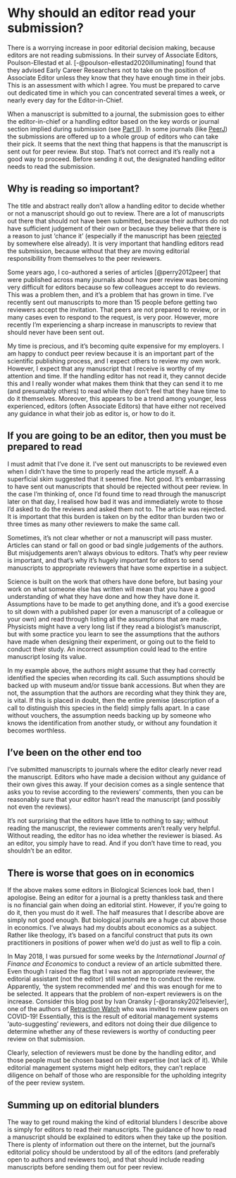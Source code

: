 # Why should an editor read your submission? {#editors}

There is a worrying increase in poor editorial decision making, because editors are not reading submissions. In their survey of Associate Editors, Poulson-Ellestad et al. [-@poulson-ellestad2020illuminating] found that they advised Early Career Researchers not to take on the position of Associate Editor unless they know that they have enough time in  their jobs. This is an assessment with which I agree. You must be prepared to carve out dedicated time in which you can concentrated several times a week, or nearly every day for the Editor-in-Chief.

When a manuscript is submitted to a journal, the submission goes to either the editor-in-chief or a handling editor based on the key words or journal section implied during submission (see [Part II](#submit)). In some journals (like [PeerJ](www.peerj.com)) the submissions are offered up to a whole group of editors who can take their pick. It seems that the next thing that happens is that the manuscript is sent out for peer review. But stop. That’s not correct and it’s really not a good way to proceed. Before sending it out, the designated handling editor needs to read the submission.

## Why is reading so important?
The title and abstract really don’t allow a handling editor to decide whether or not a manuscript should go out to review. There are a lot of manuscripts out there that should not have been submitted, because their authors do not have sufficient judgement of their own or because they believe that there is a reason to just ‘chance it’ (especially if the manuscript has been [rejected](#reject) by somewhere else already). It is very important that handling editors read the submission, because without that they are moving editorial responsibility from themselves to the peer reviewers.

Some years ago, I co-authored a series of articles [@perry2012peer] that were published across many journals about how peer review was becoming very difficult for editors because so few colleagues accept to do reviews. This was a problem then, and it’s a problem that has grown in time. I’ve recently sent out manuscripts to more than 15 people before getting two reviewers accept the invitation. That peers are not prepared to review, or in many cases even to respond to the request, is very poor. However, more recently I’m experiencing a sharp increase in manuscripts to review that should never have been sent out.

My time is precious, and it’s becoming quite expensive for my employers. I am happy to conduct peer review because it is an important part of the scientific publishing process, and I expect others to review my own work. However, I expect that any manuscript that I receive is worthy of my attention and time. If the handling editor has not read it, they cannot decide this and I really wonder what makes them think that they can send it to me (and presumably others) to read while they don’t feel that they have time to do it themselves. Moreover, this appears to be a trend among younger, less experienced, editors (often Associate Editors) that have either not received any guidance in what their job as editor is, or how to do it.

## If you are going to be an editor, then you must be prepared to read
I must admit that I’ve done it. I’ve sent out manuscripts to be reviewed even when I didn’t have the time to properly read the article myself. A a superficial skim suggested that it seemed fine. Not good. It’s embarrassing to have sent out manuscripts that should be rejected without peer review. In the case I’m thinking of, once I’d found time to read through the manuscript later on that day, I realised how bad it was and immediately wrote to those I’d asked to do the reviews and asked them not to. The article was rejected. It is important that this burden is taken on by the editor than burden two or three times as many other reviewers to make the same call.

Sometimes, it’s not clear whether or not a manuscript will pass muster. Articles can stand or fall on good or bad single judgements of the authors. But misjudgements aren’t always obvious to editors. That’s why peer review is important, and that’s why it’s hugely important for editors to send manuscripts to appropriate reviewers that have some expertise in a subject. 

Science is built on the work that others have done before, but basing your work on what someone else has written will mean that you have a good understanding of what they have done and how they have done it. Assumptions have to be made to get anything done, and it’s a good exercise to sit down with a published paper (or even a manuscript of a colleague or your own) and read through listing all the assumptions that are made. Physicists might have a very long list if they read a biologist's manuscript, but with some practice you learn to see the assumptions that the authors have made when designing their experiment, or going out to the field to conduct their study. An incorrect assumption could lead to the entire manuscript losing its value.

In my example above, the authors might assume that they had correctly identified the species when recording its call. Such assumptions should be backed up with museum and/or tissue bank accessions. But when they are not, the assumption that the authors are recording what they think they are, is vital. If this is placed in doubt, then the entire premise (description of a call to distinguish this species in the field) simply falls apart. In a case without vouchers, the assumption needs backing up by someone who knows the identification from another study, or without any foundation it becomes worthless.

## I’ve been on the other end too
I’ve submitted manuscripts to journals where the editor clearly never read the manuscript. Editors who have made a decision without any guidance of their own gives this away. If your decision comes as a single sentence that asks you to revise according to the reviewers’ comments, then you can be reasonably sure that your editor hasn’t read the manuscript (and possibly not even the reviews).

It’s not surprising that the editors have little to nothing to say; without reading the manuscript, the reviewer comments aren’t really very helpful. Without reading, the editor has no idea whether the reviewer is biased. As an editor, you simply have to read. And if you don’t have time to read, you shouldn’t be an editor.

## There is worse that goes on in economics {#economics}
If the above makes some editors in Biological Sciences look bad, then I apologise. Being an editor for a journal is a pretty thankless task and there is no financial gain when doing an editorial stint. However, if you're going to do it, then you must do it well. The half measures that I describe above are simply not good enough. But biological journals are a huge cut above those in economics. I've always had my doubts about economics as a subject. Rather like theology, it's based on a fanciful construct that puts its own practitioners in positions of power when we'd do just as well to flip a coin. 

In May 2018, I was pursued for some weeks by the _International Journal of Finance and Economics_ to conduct a review of an article submitted there. Even though I raised the flag that I was not an appropriate reviewer, the editorial assistant (not the editor) still wanted me to conduct the review. Apparently, 'the system recommended me' and this was enough for me to be selected. It appears that the problem of non-expert reviewers is on the increase. Consider this blog post by Ivan Oransky [-@oransky2021elsevier], one of the authors of [Retraction Watch](https://retractionwatch.com/) who was invited to review papers on COVID-19! Essentially, this is the result of editorial management systems ‘auto-suggesting’ reviewers, and editors not doing their due diligence to determine whether any of these reviewers is worthy of conducting peer review on that submission.

Clearly, selection of reviewers must be done by the handling editor, and those people must be chosen based on their expertise (not lack of it). While editorial management systems might help editors, they can't replace diligence on behalf of those who are responsible for the upholding integrity of the peer review system.

## Summing up on editorial blunders
The way to get round making the kind of editorial blunders I describe above is simply for editors to read their manuscripts. The guidance of how to read a manuscript should be explained to editors when they take up the position. There is plenty of information out there on the internet, but the journal’s editorial policy should be understood by all of the editors (and preferably open to authors and reviewers too), and that should include reading manuscripts before sending them out for peer review.
